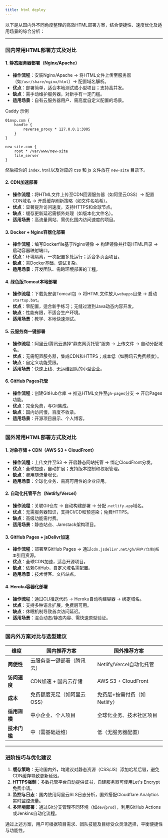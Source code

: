 ```yaml
---
title: html deploy
---
```


以下是从国内外不同角度整理的高效HTML部署方案，结合便捷性、速度优化及适用场景的综合分析：

---

### **国内常用HTML部署方式及对比**

#### **1. 静态服务器部署（Nginx/Apache）**
- **操作流程**：安装Nginx/Apache → 将HTML文件上传至服务器（如`/usr/share/nginx/html`）→ 配置域名解析。
- **优点**：部署简单，适合本地测试或小型项目；支持高并发。
- **缺点**：需手动维护服务器，对新手有一定门槛。
- **适用场景**：自有云服务器用户、需高度自定义配置的场景。

Caddy 示例
```
01mvp.com {
    handle {
        reverse_proxy * 127.0.0.1:3005
    }
}

new-site.com {
    root * /var/www/new-site
    file_server
}
```
然后把你的 `index.html`以及对应的 css 和 js 文件放在 `new-site` 目录下。

#### **2. CDN加速部署**
- **操作流程**：将HTML文件上传至CDN回源服务器（如阿里云OSS）→ 配置CDN域名 → 开启缓存刷新策略（如文件名哈希）。
- **优点**：显著提升访问速度，支持HTTPS和全球节点。
- **缺点**：缓存更新延迟需额外处理（如版本化文件名）。
- **适用场景**：高流量网站、需优化国内访问速度的项目。

#### **3. Docker + Nginx容器化部署**
- **操作流程**：编写Dockerfile基于Nginx镜像 → 构建镜像并挂载HTML目录 → 启动容器映射端口。
- **优点**：环境隔离，一次配置多处运行；适合多页面项目。
- **缺点**：需Docker基础，调试复杂。
- **适用场景**：开发团队、需跨环境部署的工程。

#### **4. 绿色版Tomcat本地部署**
- **操作流程**：下载免安装Tomcat包 → 将HTML文件放入`webapps`目录 → 启动`startup.bat`。
- **优点**：零配置，适合新手练习；无缝过渡到Java动态内容开发。
- **缺点**：性能有限，不适合生产环境。
- **适用场景**：教学、本地快速测试。

#### **5. 云服务商一键部署**
- **操作流程**：阿里云/腾讯云选择“静态网页托管”服务 → 上传文件 → 自动分配域名。
- **优点**：无需配置服务器，集成CDN和HTTPS；成本低（如腾讯云免费额度）。
- **缺点**：自定义功能受限。
- **适用场景**：快速上线、无运维团队的小型企业。

#### **6. GitHub Pages托管**
- **操作流程**：创建GitHub仓库 → 推送HTML文件至`gh-pages`分支 → 开启Pages功能。
- **优点**：完全免费，与Git集成。
- **缺点**：国内访问慢，百度不收录。
- **适用场景**：开源项目展示、个人博客。

---

### **国外常用HTML部署方式及对比**

#### **1. 对象存储 + CDN（AWS S3 + CloudFront）**
- **操作流程**：上传文件至S3 → 开启静态网站托管 → 绑定CloudFront分发。
- **优点**：全球加速，自动扩展；支持版本控制和权限管理。
- **缺点**：费用随流量增长。
- **适用场景**：全球化业务、需高可用性的企业应用。

#### **2. 自动化托管平台（Netlify/Vercel）**
- **操作流程**：关联Git仓库 → 自动构建部署 → 分配`.netlify.app`域名。
- **优点**：无需服务器知识，支持CI/CD和预渲染；免费HTTPS。
- **缺点**：高级功能需付费。
- **适用场景**：静态站点、Jamstack架构项目。

#### **3. GitHub Pages + jsDelivr加速**
- **操作流程**：部署至GitHub Pages → 通过`cdn.jsdelivr.net/gh/用户/仓库@版本`引用资源。
- **优点**：全球CDN加速，适合开源项目。
- **缺点**：依赖GitHub，自定义域名需配置。
- **适用场景**：技术博客、文档站点。

#### **4. Heroku容器化部署**
- **操作流程**：通过CLI推送代码 → Heroku自动构建容器 → 绑定域名。
- **优点**：支持多种语言扩展，免费层可用。
- **缺点**：休眠机制导致首次访问延迟。
- **适用场景**：混合动态/静态内容、需快速原型验证。

---

### **国内外方案对比与选型建议**

| **维度**         | **国内推荐方案**               | **国外推荐方案**               |
|------------------|-------------------------------|-------------------------------|
| **简便性**       | 云服务商一键部署（腾讯云）     | Netlify/Vercel自动化托管       |
| **访问速度**     | CDN加速 + 国内云存储          | AWS S3 + CloudFront           |
| **成本**         | 免费额度充足（如阿里云OSS）   | 免费层+按需付费（如Netlify）  |
| **适用规模**     | 中小企业、个人项目            | 全球化业务、技术社区项目      |
| **技术门槛**     | 中（需基础运维）              | 低（无服务器配置）            |

---

### **进阶技巧与优化建议**
1. **缓存策略**：无论国内外，均建议对静态资源（CSS/JS）添加哈希后缀，避免CDN缓存导致更新延迟。
2. **HTTPS强制**：多数托管平台自动提供证书，自建服务器可使用Let's Encrypt免费申请。
3. **监控与日志**：国内使用阿里云SLS日志分析，国外搭配Cloudflare Analytics实时监控流量。
4. **多环境部署**：通过Git分支管理不同环境（如`dev`/`prod`），利用GitHub Actions或Jenkins自动化流程。

通过上述方案，用户可根据项目需求、团队技能及目标受众灵活选择，平衡便捷性与功能性。